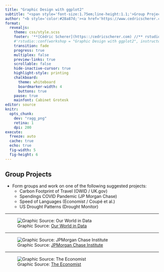 ```yaml
---
title: "Graphic Design with ggplot2"
subtitle: "<span style='font-size:1.75em;line-height:1.1;'>Group Projects</span>"
author: "<b style='color:#28a87d;'><a href='https://www.cedricscherer.com'>Cédric Scherer</a></b> **//** rstudio::conf **//** July 2022"
format:
  revealjs:
    theme: css/style.scss
    footer: '**[Cédric Scherer](https::/cedricscherer.com) //** rstudio::conf **//** July 2022'
    #'rstudio::conf(workshop = "Graphic Design with ggplot2", instructor = "Cédric Scherer")'
    transition: fade
    progress: true
    multiplex: false
    preview-links: true
    scrollable: false
    hide-inactive-cursor: true
    highlight-style: printing
    chalkboard:
      theme: whiteboard
      boardmarker-width: 4
      buttons: true
    pause: true
    mainfont: Cabinet Grotesk
editor: source
knitr:
  opts_chunk:
    dev: "ragg_png"
    retina: 1
    dpi: 200
execute:
  freeze: auto
  cache: true
  echo: true
  fig-width: 5
  fig-height: 6
---
```


## Group Projects

::: question
-   Form groups and work on one of the following suggested projects:
    - Carbon Footprint of Travel (OWID / UK.gov)
    - Spendings COVID Pandemic (JP Morgan Chase)
    - Speed of Languages (Economist / Coupé et al.)
    - US Drought Patterns (Drought Monitor)
:::


---


![Graphic Source: [Our World in Data](https://ourworldindata.org/travel-carbon-footprint)](img/exercises/project-OWID.png){fig-align="center" fig-alt="A very colorful bar chart by Our World in Data showing the carbon footrprint per passenger for differen types of mid- to long-distance transportation."}


---


![Graphic Source: [JPMorgan Chase Institute](https://www.jpmorganchase.com/institute/research/household-income-spending/initial-household-spending-response-to-covid-19-evidence-from-credit-card-transactions)](img/exercises/project-jpmorgan.png){fig-align="center" fig-alt="A line plot by the JP Morgan Chase institute showing timeseries for 10 different categories before and after the National Emergency in 2020."}


---


![Graphic Source: [The Economist](https://www.economist.com/graphic-detail/2019/09/28/why-are-some-languages-spoken-faster-than-others)](img/exercises/project-speed-language.png){fig-align="center" fig-alt="A area chart by The Economist showing the distriubtion of information and speech rates for different languages."}
